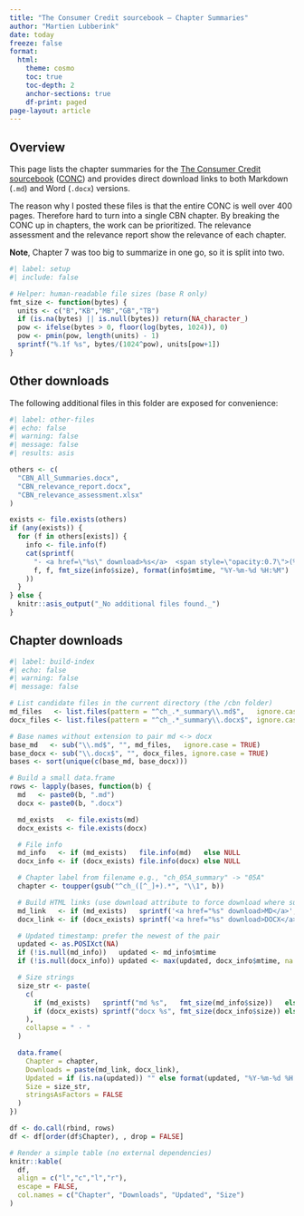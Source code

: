 ```yaml
---
title: "The Consumer Credit sourcebook — Chapter Summaries"
author: "Martien Lubberink"
date: today
freeze: false
format:
  html:
    theme: cosmo
    toc: true
    toc-depth: 2
    anchor-sections: true
    df-print: paged
page-layout: article
---
```


## Overview

This page lists the chapter summaries for the [The Consumer Credit sourcebook](https://www.handbook.fca.org.uk/handbook/CONC.pdf) ([CONC](https://www.handbook.fca.org.uk/handbook/CONC/1/1.html)) and provides direct download links to both Markdown (`.md`) and Word (`.docx`) versions.

The reason why I posted these files is that the entire CONC is well over 400 pages. Therefore hard to turn into a single CBN chapter. By breaking the CONC up in chapters, the work can be prioritized. The relevance assessment and the relevance report show the relevance of each chapter.

**Note**, Chapter 7 was too big to summarize in one go, so it is split into two.

```r
#| label: setup
#| include: false

# Helper: human-readable file sizes (base R only)
fmt_size <- function(bytes) {
  units <- c("B","KB","MB","GB","TB")
  if (is.na(bytes) || is.null(bytes)) return(NA_character_)
  pow <- ifelse(bytes > 0, floor(log(bytes, 1024)), 0)
  pow <- pmin(pow, length(units) - 1)
  sprintf("%.1f %s", bytes/(1024^pow), units[pow+1])
}
```

## Other downloads

The following additional files in this folder are exposed for convenience:

```r
#| label: other-files
#| echo: false
#| warning: false
#| message: false
#| results: asis

others <- c(
  "CBN_All_Summaries.docx",
  "CBN_relevance_report.docx",
  "CBN_relevance_assessment.xlsx"
)

exists <- file.exists(others)
if (any(exists)) {
  for (f in others[exists]) {
    info <- file.info(f)
    cat(sprintf(
      "- <a href=\"%s\" download>%s</a>  <span style=\"opacity:0.7\">(%s; updated %s)</span>\n",
      f, f, fmt_size(info$size), format(info$mtime, "%Y-%m-%d %H:%M")
    ))
  }
} else {
  knitr::asis_output("_No additional files found._")
}
```

## Chapter downloads

```r
#| label: build-index
#| echo: false
#| warning: false
#| message: false

# List candidate files in the current directory (the /cbn folder)
md_files   <- list.files(pattern = "^ch_.*_summary\\.md$",   ignore.case = TRUE)
docx_files <- list.files(pattern = "^ch_.*_summary\\.docx$", ignore.case = TRUE)

# Base names without extension to pair md <-> docx
base_md   <- sub("\\.md$", "", md_files,   ignore.case = TRUE)
base_docx <- sub("\\.docx$", "", docx_files, ignore.case = TRUE)
bases <- sort(unique(c(base_md, base_docx)))

# Build a small data.frame
rows <- lapply(bases, function(b) {
  md   <- paste0(b, ".md")
  docx <- paste0(b, ".docx")

  md_exists   <- file.exists(md)
  docx_exists <- file.exists(docx)

  # File info
  md_info   <- if (md_exists)   file.info(md)   else NULL
  docx_info <- if (docx_exists) file.info(docx) else NULL

  # Chapter label from filename e.g., "ch_05A_summary" -> "05A"
  chapter <- toupper(gsub("^ch_([^_]+).*", "\\1", b))

  # Build HTML links (use download attribute to force download where supported)
  md_link   <- if (md_exists)   sprintf('<a href="%s" download>MD</a>',   md)   else ""
  docx_link <- if (docx_exists) sprintf('<a href="%s" download>DOCX</a>', docx) else ""

  # Updated timestamp: prefer the newest of the pair
  updated <- as.POSIXct(NA)
  if (!is.null(md_info))   updated <- md_info$mtime
  if (!is.null(docx_info)) updated <- max(updated, docx_info$mtime, na.rm = TRUE)

  # Size strings
  size_str <- paste(
    c(
      if (md_exists)   sprintf("md %s",   fmt_size(md_info$size))   else NULL,
      if (docx_exists) sprintf("docx %s", fmt_size(docx_info$size)) else NULL
    ),
    collapse = " · "
  )

  data.frame(
    Chapter = chapter,
    Downloads = paste(md_link, docx_link),
    Updated = if (is.na(updated)) "" else format(updated, "%Y-%m-%d %H:%M"),
    Size = size_str,
    stringsAsFactors = FALSE
  )
})

df <- do.call(rbind, rows)
df <- df[order(df$Chapter), , drop = FALSE]

# Render a simple table (no external dependencies)
knitr::kable(
  df,
  align = c("l","c","l","r"),
  escape = FALSE,
  col.names = c("Chapter", "Downloads", "Updated", "Size")
)
```
